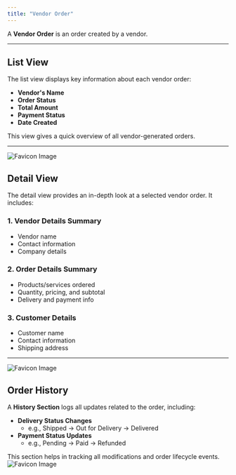 ```yaml
---
title: "Vendor Order"
---
```


A **Vendor Order** is an order created by a vendor.

---

## List View

The list view displays key information about each vendor order:

- **Vendor's Name**
- **Order Status**
- **Total Amount**
- **Payment Status**
- **Date Created**

This view gives a quick overview of all vendor-generated orders.

---

![Favicon Image](/images/vendor/vendororderlist.png)

## Detail View

The detail view provides an in-depth look at a selected vendor order. It includes:

### 1. Vendor Details Summary

- Vendor name
- Contact information
- Company details

### 2. Order Details Summary

- Products/services ordered
- Quantity, pricing, and subtotal
- Delivery and payment info

### 3. Customer Details

- Customer name
- Contact information
- Shipping address

---

![Favicon Image](/images/vendor/vendordetail.png)

## Order History

A **History Section** logs all updates related to the order, including:

- **Delivery Status Changes**
  - e.g., Shipped → Out for Delivery → Delivered
- **Payment Status Updates**
  - e.g., Pending → Paid → Refunded

This section helps in tracking all modifications and order lifecycle events.
![Favicon Image](/images/vendor/vendordetailhistory.png)
